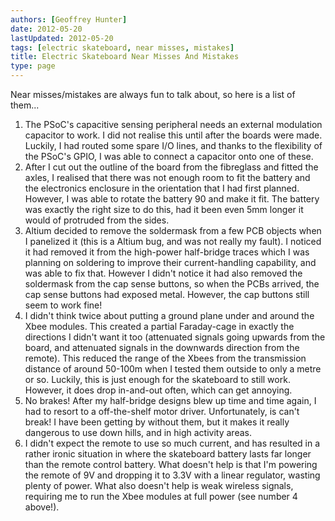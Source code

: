 ```yaml
---
authors: [Geoffrey Hunter]
date: 2012-05-20
lastUpdated: 2012-05-20
tags: [electric skateboard, near misses, mistakes]
title: Electric Skateboard Near Misses And Mistakes
type: page
---
```


Near misses/mistakes are always fun to talk about, so here is a list of them...

1. The PSoC's capacitive sensing peripheral needs an external modulation capacitor to work. I did not realise this until after the boards were made. Luckily, I had routed some spare I/O lines, and thanks to the flexibility of the PSoC's GPIO, I was able to connect a capacitor onto one of these.
2. After I cut out the outline of the board from the fibreglass and fitted the axles, I realised that there was not enough room to fit the battery and the electronics enclosure in the orientation that I had first planned. However, I was able to rotate the battery 90 and make it fit. The battery was exactly the right size to do this, had it been even 5mm longer it would of protruded from the sides.
3. Altium decided to remove the soldermask from a few PCB objects when I panelized it (this is a Altium bug, and was not really my fault). I noticed it had removed it from the high-power half-bridge traces which I was planning on soldering to improve their current-handling capability, and was able to fix that. However I didn't notice it had also removed the soldermask from the cap sense buttons, so when the PCBs arrived, the cap sense buttons had exposed metal. However, the cap buttons still seem to work fine!
4. I didn't think twice about putting a ground plane under and around the Xbee modules. This created a partial Faraday-cage in exactly the directions I didn't want it too (attenuated signals going upwards from the board, and attenuated signals in the downwards direction from the remote). This reduced the range of the Xbees from the transmission distance of around 50-100m when I tested them outside to only a metre or so. Luckily, this is just enough for the skateboard to still work. However, it does drop in-and-out often, which can get annoying.
5. No brakes! After my half-bridge designs blew up time and time again, I had to resort to a off-the-shelf motor driver. Unfortunately, is can't break! I have been getting by without them, but it makes it really dangerous to use down hills, and in high activity areas.
6. I didn't expect the remote to use so much current, and has resulted in a rather ironic situation in where the skateboard battery lasts far longer than the remote control battery.  What doesn't help is that I'm powering the remote of 9V and dropping it to 3.3V with a linear regulator, wasting plenty of power. What also doesn't help is weak wireless signals, requiring me to run the Xbee modules at full power (see number 4 above!).
